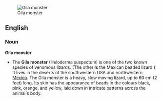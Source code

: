 [[Image:Gila monster.jpg|thumb|right|Gila monster]]
== English ==
=== Noun ===
'''Gila monster'''
*The '''Gila monster''' (Heloderma suspectum) is one of the two known species of venomous lizards. (The other is the Mexican beaded lizard.) It lives in the deserts of the southwestern USA and northwestern [[:w:Mexico|Mexico]]. The Gila monster is a heavy, slow moving lizard, up to 60 cm (2 feet) long. Its skin has the appearance of beads in the colours black, pink, orange, and yellow, laid down in intricate patterns across the animal's body.
{{Wikipedia}}
{{cattag2|Reptiles|Lizards}}